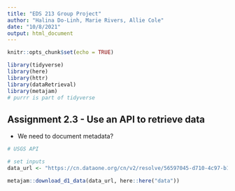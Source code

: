 ```yaml
---
title: "EDS 213 Group Project"
author: "Halina Do-Linh, Marie Rivers, Allie Cole"
date: "10/8/2021"
output: html_document
---
```


```r
knitr::opts_chunk$set(echo = TRUE)

library(tidyverse)
library(here)
library(httr)
library(dataRetrieval)
library(metajam)
# purrr is part of tidyverse
```

## Assignment 2.3 - Use an API to retrieve data

- We need to document metadata? 

```r
# USGS API

# set inputs
data_url <- "https://cn.dataone.org/cn/v2/resolve/56597045-d710-4c97-b10e-830f9a48053d" 

metajam::download_d1_data(data_url, here::here("data"))

```

